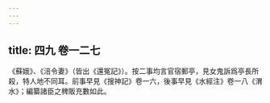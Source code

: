 ```yaml
---
---
---
```

title: 四九 卷一二七
---




《蘇娥》、《涪令妻》（皆出《還冤記》）。按二事均言官宿郵亭，見女鬼訴爲亭長所殺，特人地不同耳。前事早見《搜神記》卷一六，後事早見《水經注》卷一八《渭水》；編纂諸臣之稗販充數如此。